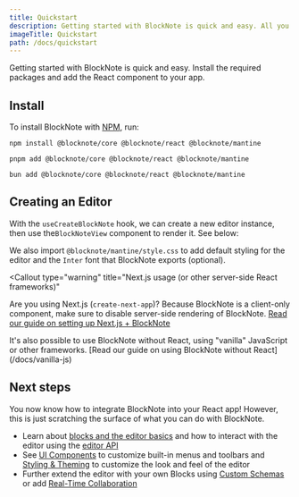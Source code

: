 ```yaml
---
title: Quickstart
description: Getting started with BlockNote is quick and easy. All you need to do is install the package and add the React component to your app!
imageTitle: Quickstart
path: /docs/quickstart
---
```



Getting started with BlockNote is quick and easy. Install the required packages and add the React component to your app.

## Install

To install BlockNote with [NPM](https://docs.npmjs.com/downloading-and-installing-node-js-and-npm), run:

```console tab="npm"
npm install @blocknote/core @blocknote/react @blocknote/mantine
```

```console tab="pnpm"
pnpm add @blocknote/core @blocknote/react @blocknote/mantine
```

```console tab="bun"
bun add @blocknote/core @blocknote/react @blocknote/mantine
```

## Creating an Editor

With the `useCreateBlockNote` hook, we can create a new editor instance, then use the`BlockNoteView` component to render it. See below:

<Example name="basic/minimal" />

We also import `@blocknote/mantine/style.css` to add default styling for the editor and the `Inter` font that BlockNote exports (optional).

<Callout
  type="warning"
  title="Next.js usage (or other server-side React frameworks)"
>
  Are you using Next.js (`create-next-app`)? Because BlockNote is a client-only
  component, make sure to disable server-side rendering of BlockNote. [Read our
  guide on setting up Next.js + BlockNote](/docs/nextjs)
</Callout>

<Callout type="warning" title="Using BlockNote without React">
  It's also possible to use BlockNote without React, using "vanilla" JavaScript
  or other frameworks. [Read our guide on using BlockNote without
  React](/docs/vanilla-js)
</Callout>

## Next steps

You now know how to integrate BlockNote into your React app! However, this is just scratching the surface of what you can do with BlockNote.

- Learn about [blocks and the editor basics](/docs/editor-basics) and how to interact with the editor using the [editor API](/docs/editor-api)
- See [UI Components](/docs/ui-components) to customize built-in menus and toolbars and [Styling & Theming](/docs/styling-theming) to customize the look and feel of the editor
- Further extend the editor with your own Blocks using [Custom Schemas](/docs/custom-schemas) or add [Real-Time Collaboration](/docs/advanced/real-time-collaboration)
